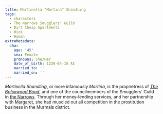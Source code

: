 ```yaml
---
title: Martinella "Martina" Shandling
tags:
  - characters
  - The Narrows Smugglers' Guild
  - Dirt Cheap Apartments
  - Hick
  - Human
extraMetadata:
  cha:
    age: '45'
    sex: Female
    pronouns: She/Her
    date_of_birth: 1230-04-18 AI
    married_to: ''
    married_on: ''
---
```



_Martinella Shandling_, or more infamously _Martina_, is the proprietress of
_[The Balsawood Boad](../locations/the-narrows.mdx#the-balsawood-boat)_, and one
of the councilmembers of the Smugglers' Guild in
[the Narrows](../locations/the-narrows.mdx). Through her money-lending services,
and her partnership with
[Margaret](./marguerite-margaret-underhand.mdx), she had muscled out
all competition in the prostitution business in the Murmals district.
